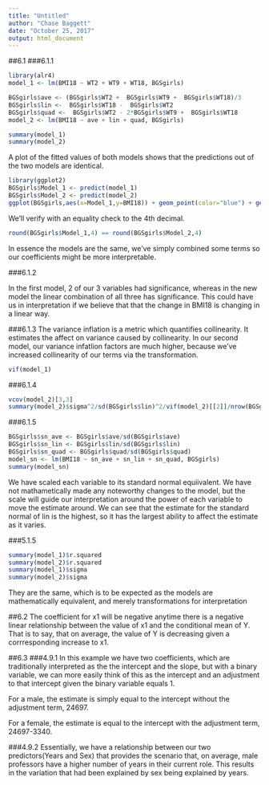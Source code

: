 ```yaml
---
title: "Untitled"
author: "Chase Baggett"
date: "October 25, 2017"
output: html_document
---
```

##6.1
###6.1.1
```r
library(alr4)
model_1 <- lm(BMI18 ~ WT2 + WT9 + WT18, BGSgirls)

BGSgirls$ave <- (BGSgirls$WT2 +  BGSgirls$WT9 +  BGSgirls$WT18)/3
BGSgirls$lin <-  BGSgirls$WT18 -  BGSgirls$WT2
BGSgirls$quad <-  BGSgirls$WT2 - 2*BGSgirls$WT9 +  BGSgirls$WT18
model_2 <- lm(BMI18 ~ ave + lin + quad, BGSgirls)
```

```r
summary(model_1)
summary(model_2)
```
A plot of the fitted values of both models shows that the predictions out of the two models are identical.

```r
library(ggplot2)
BGSgirls$Model_1 <- predict(model_1)
BGSgirls$Model_2 <- predict(model_2)
ggplot(BGSgirls,aes(x=Model_1,y=BMI18)) + geom_point(color="blue") + geom_point(aes(x=Model_2,y=BMI18),color="red",alpha=.5)
```

We'll verify with an equality check to the 4th decimal. 
```r
round(BGSgirls$Model_1,4) == round(BGSgirls$Model_2,4)
```

In essence the models are the same, we've simply combined some terms so our coefficients might be more interpretable. 


###6.1.2

In the first model, 2 of our 3 variables had significance, whereas in the new model the linear combination of all three has significance. This could have us in interpretation if we believe that that the change in BMI18 is changing in a linear way. 

###6.1.3
The variance inflation is a metric which quantifies collinearity. It estimates the affect on variance caused by collinearity. In our second model, our variance infatlion factors are much higher, because we've increased collinearity of our terms via the transformation. 
```r
vif(model_1)

```

###6.1.4
```r
vcov(model_2)[3,3]
summary(model_2)$sigma^2/sd(BGSgirls$lin)^2/vif(model_2)[[2]]/nrow(BGSgirls)
```
###6.1.5
```r
BGSgirls$sn_ave <- BGSgirls$ave/sd(BGSgirls$ave)
BGSgirls$sn_lin <- BGSgirls$lin/sd(BGSgirls$lin)
BGSgirls$sn_quad <- BGSgirls$quad/sd(BGSgirls$quad)
model_sn <- lm(BMI18 ~ sn_ave + sn_lin + sn_quad, BGSgirls)
summary(model_sn)
```
We have scaled each variable to its standard normal equiivalent. We have not mathametically made any noteworthy changes to the model, but the scale will guide our interpretation around the power of each variable to move the estimate around. We can  see that the estimate for the standard normal of lin is the highest, so it has the largest ability to affect the estimate as it varies. 

###5.1.5
```r
summary(model_1)$r.squared
summary(model_2)$r.squared
summary(model_1)$sigma
summary(model_2)$sigma
```
They are the same, which is to be expected as the models are mathematically equivalent, and merely transformations for interpretation

##6.2
The coefficient for x1 will be negative anytime there is a negative linear relationship between the value of x1 and the conditional mean of Y. That is to say, that on average, the value of Y is decreasing given a corrresponding increase to x1. 

##6.3
###4.9.1
In this example we have two coefficients, which are traditionally interpreted as the the intercept and the slope, but with a binary variable, we can more easily think of this as the intercept and an adjustment to that intercept given the binary variable equals 1.

For a male, the estimate is simply equal to the intercept without the adjustment term, 24697.

For a female, the estimate is equal to the intercept with the adjustment term, 24697-3340.

###4.9.2
Essentially, we have a relationship between our two predictors(Years and Sex) that provides the scenario that, on average, male professors have a higher number of years in their current role. This results in the variation that had been explained by sex being explained by years. 